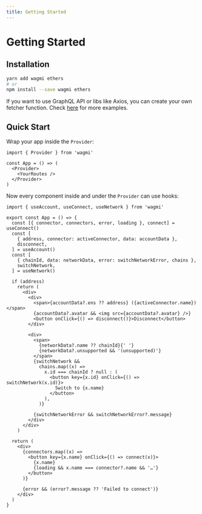```yaml
---
title: Getting Started
---
```



# Getting Started

## Installation

```bash
yarn add wagmi ethers
# or
npm install --save wagmi ethers
```

<Callout emoji="💡">
  If you want to use GraphQL API or libs like Axios, you can create your own fetcher function. 
  Check <Link href="/docs/data-fetching"><a href="/docs/data-fetching">here</a></Link> for more examples.
</Callout>

## Quick Start

Wrap your app inside the `Provider`:

```tsx
import { Provider } from 'wagmi'

const App = () => (
  <Provider>
    <YourRoutes />
  </Provider>
)
```

Now every component inside and under the `Provider` can use hooks:

```tsx
import { useAccount, useConnect, useNetwork } from 'wagmi'

export const App = () => {
  const [{ connector, connectors, error, loading }, connect] = useConnect()
  const [
    { address, connector: activeConnector, data: accountData },
    disconnect,
  ] = useAccount()
  const [
    { chainId, data: networkData, error: switchNetworkError, chains },
    switchNetwork,
  ] = useNetwork()

  if (address)
    return (
      <div>
        <div>
          <span>{accountData?.ens ?? address} ({activeConnector.name})</span>
          {accountData?.avatar && <img src={accountData?.avatar} />}
          <button onClick={() => disconnect()}>Disconnect</button>
        </div>

        <div>
          <span>
            {networkData?.name ?? chainId}{' '}
            {networkData?.unsupported && '(unsupported)'}
          </span>
          {switchNetwork &&
            chains.map((x) =>
              x.id === chainId ? null : (
                <button key={x.id} onClick={() => switchNetwork(x.id)}>
                  Switch to {x.name}
                </button>
              ),
            )}

          {switchNetworkError && switchNetworkError?.message}
        </div>
      </div>
    )

  return (
    <div>
      {connectors.map((x) =>
        <button key={x.name} onClick={() => connect(x)}>
          {x.name}
          {loading && x.name === connector?.name && '…'}
        </button>
      )}

      {error && (error?.message ?? 'Failed to connect')}
    </div>
  )
}
```
